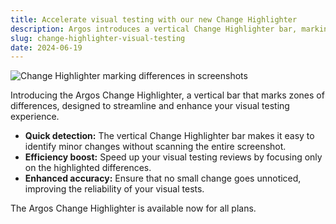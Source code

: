 ```yaml
---
title: Accelerate visual testing with our new Change Highlighter
description: Argos introduces a vertical Change Highlighter bar, marking zones of differences in screenshots to speed up visual testing reviews.
slug: change-highlighter-visual-testing
date: 2024-06-19
---
```


![Change Highlighter marking differences in screenshots](/assets/changelogs/change-highlighter-visual-testing/change-highlighter-visual-testing.jpg)

Introducing the Argos Change Highlighter, a vertical bar that marks zones of differences, designed to streamline and enhance your visual testing experience.

- **Quick detection:** The vertical Change Highlighter bar makes it easy to identify minor changes without scanning the entire screenshot.
- **Efficiency boost:** Speed up your visual testing reviews by focusing only on the highlighted differences.
- **Enhanced accuracy:** Ensure that no small change goes unnoticed, improving the reliability of your visual tests.

The Argos Change Highlighter is available now for all plans.

